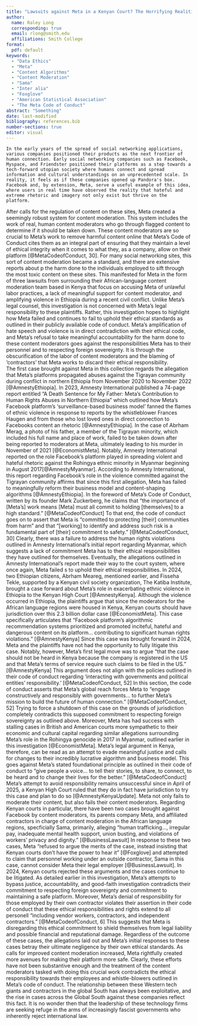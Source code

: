 ```yaml
---
title: "Lawsuits against Meta in a Kenyan Court? The Horrifying Realities and Labor Practices of Meta’s Content Moderation Project."
author: 
  name: Raley Long
  corresponding: true
  email: rlong@smith.edu
  affiliations: Smith College 
format: 
  pdf: default 
keywords: 
  - "Data Ethics" 
  - "Meta" 
  - "Content Algorithms" 
  - "Content Moderation"
  - "Sama" 
  - "Inter alia" 
  - "Foxglove" 
  - "American Statistical Association" 
  - "The Meta Code of Conduct"
abstract: "Something" 
date: last-modified 
bibliography: references.bib
number-sections: true
editor: visual
---
```


	In the early years of the spread of social networking applications, various companies positioned their products as the next frontier of human connection. Early social networking companies such as Facebook, Myspace, and Friendster positioned their platforms as a step towards a tech-forward utopian society where humans connect and spread information and cultural understandings on an unprecedented scale. In reality, it feels as if these companies opened up Pandora's box. Facebook and, by extension, Meta, serve a useful example of this idea, where users in real time have observed the reality that hateful and extreme rhetoric and imagery not only exist but thrive on the platform. 
After calls for the regulation of content on these sites, Meta created a seemingly robust system for content moderation. This system includes the work of real, human content moderators who go through flagged content to determine if it should be taken down. These content moderators are so crucial to Meta’s work to remove harmful content online that Meta’s Code of Conduct cites them as an integral part of ensuring that they maintain a level of ethical integrity when it comes to what they, as a company, allow on their platform [@MetaCodeofConduct, 30]. For many social networking sites, this sort of content moderation became a standard, and there are extensive reports about p the harm done to the individuals employed to sift through the most toxic content on these sites. This manifested for Meta in the form of three lawsuits from surrounding their African-language content moderation team based in Kenya that focus on accusing Meta of unlawful labor practices, a lack of meaningful support for content moderator, and amplifying violence in Ethiopia during a recent civil conflict. Unlike Meta’s legal counsel, this investigation is not concerned with Meta’s legal responsibility to these plaintiffs. Rather, this investigation hopes to highlight how Meta failed and continues to fail to uphold their ethical standards as outlined in their publicly available code of conduct. Meta’s amplification of hate speech and violence is in direct contradiction with their ethical code, and Meta’s refusal to take meaningful accountability for the harm done to these content moderators goes against the responsibilities Meta has to their personnel and to respecting foreign sovereignty. It is through the obscurification of the labor of content moderators and the blaming of ‘contractors’ that Meta works to discard their ethical responsibility.  
	The first case brought against Meta in this collection regards the allegation that Meta’s platforms propagated abuses against the Tigrayan community during conflict in northern Ethiopia from November 2020 to November 2022 [@AmnestyEthiopia]. In 2023, Amnesty International published a 74-page report entitled “A Death Sentence for My Father: Meta’s Contribution to Human Rights Abuses in Northern Ethiopia” which outlined how Meta’s Facebook platform’s ‘surveillance-based business model’ fanned the flames of ethnic violence in response to reports by the whistleblower Frances Haugen and from those who lost loved ones in direct connection to Facebooks content an rhetoric [@AmnestyEthiopia]. In the case of Abrham Merag, a photo of his father, a member of the Tigrayan minority, which included his full name and place of work, failed to be taken down after being reported to moderators at Meta, ultimately leading to his murder in November of 2021 [@EconomistMeta]. Notably, Amnesty International reported on the role Facebook’s platform played in spreading violent and hateful rhetoric against the Rohingya ethnic minority in Myanmar beginning in August 2017[@AmnestyMyanmar]. According to Amnesty International, this report regarding Facebook’s role in the violence committed against the Tigrayan community affirms that since this first allegation, Meta has failed to meaningfully reform their business model and content-shaping algorithms [@AmnestyEthiopia]. In the foreword of Meta’s Code of Conduct, written by its founder Mark Zuckerberg, he claims that “the importance of [Meta’s] work means [Meta] must all commit to holding [themselves] to a high standard.” [@MetaCodeofConduct] To that end, the code of conduct goes on to assert that Meta is “committed to protecting [their] communities from harm” and that “[working] to identify and address such risk is a fundamental part of [their] commitment to safety.” [@MetaCodeofConduct, 30] Clearly, there was a failure to address the human rights violations outlined in Amnesty International’s initial report regarding Myanmar, which suggests a lack of commitment Meta has to their ethical responsibilities they have outlined for themselves. Eventually, the allegations outlined in Amnesty International’s report made their way to the court system, where once again, Meta failed s to uphold their ethical responsibilities. 
	In 2024, two Ethiopian citizens, Abrham Meareg, mentioned earlier, and Fisseha Tekle, supported by a Kenyan civil society organization, The Katiba Institute, brought a case forward about Meta’s role in exacerbating ethnic violence in Ethiopia to the Kenyan High Court [@AmnestyKenya]. Although the violence occurred in Ethiopia, the plaintiffs argue that since the moderators for the African language regions were housed in Kenya, Kenyan courts should have jurisdiction over this 2.3 billion dollar case [@EconomistMeta]. This case specifically articulates that “Facebook platform’s algorithmic recommendation systems prioritized and promoted inciteful, hateful and dangerous content on its platform… contributing to significant human rights violations.” [@AmnestyKenya] Since this case was brought forward in 2024, Meta and the plaintiffs have not had the opportunity to fully litigate this case. Notably, however, Meta’s first legal move was to argue “that the case should not be heard in Kenya because the company is registered in the US and that Meta’s terms of service require such claims to be filed in the US.” [@AmnestyKenya] This argument does not align with the policies outlined in their code of conduct regarding ‘interacting with governments and political entities' responsibility.’ [@MetaCodeofConduct, 52] In this section, the code of conduct asserts that Meta’s global reach forces Meta to “engage constructively and responsibly with governments… to further Meta’s mission to build the future of human connection.” [@MetaCodeofConduct, 52] Trying to force a shutdown of this case on the grounds of jurisdiction completely contradicts this supposed commitment to respecting foreign sovereignty as outlined above. Moreover, Meta has had success with stalling cases in British and American courts more sympathetic to their economic and cultural capital regarding similar allegations surrounding Meta’s role in the Rohingya genocide in 2017 in Myanmar, outlined earlier in this investigation [@EconomistMeta]. Meta’s legal argument in Kenya, therefore, can be read as an attempt to evade meaningful justice and calls for changes to their incredibly lucrative algorithm and business model. This goes against Meta’s stated foundational principle as outlined in their code of conduct to “give people a voice… to tell their stories, to share, to connect, to be heard and to change their lives for the better.” [@MetaCodeofConduct] Meta’s attempt to avoid responsibility remains unsuccessful since in April of 2025, a Kenyan High Court ruled that they do in fact have jurisdiction to try this case and plan to do so [@AmnestyKenyaUpdate].
	Meta not only fails to moderate their content, but also fails their content moderators. Regarding Kenyan courts in particular, there have been two cases brought against Facebook by content moderators, its parents company Meta, and affiliated contractors in charge of content moderation in the African language regions, specficially Sama, primarily, alleging “human trafficking…, irregular pay, inadequate mental health support, union busting, and violations of workers’ privacy and dignity.” [@BusinessLawsuit] In response to these two cases, Meta “refused to argue the merits of the case, instead insisting that Kenyan courts don’t have the power to hear it” [@Foxglove] and attempted to claim that personnel working under an outside contractor, Sama in this case, cannot consider Meta their legal employer [@BusinessLawsuit]. In 2024, Kenyan courts rejected these arguments and the cases continue to be litigated. As detailed earlier in this investigation, Meta’s attempts to bypass justice, accountability, and good-faith investigation contradicts their commitment to respecting foreign sovereignty and commitment to maintaining a safe platform. Moreover, Meta’s denial of responsibility for those employed by their own contractor violates their assertion in their code of conduct that these ethical responsibilities and rights extend to all personell “including vendor workers, contractors, and independent contractors.” [@MetaCodeofConduct, 6] This suggests that Meta is disregarding this ethical commitment to shield themselves from legal liability and possible financial and reputational damage.
Regardless of the outcome of these cases, the allegations laid out and Meta’s initial responses to these cases betray their ultimate negligence by their own ethical standards. As calls for improved content moderation increased, Meta rightfully created more avenues for making their platform more safe. Clearly, these efforts have not been substantive enough and the treatment of the content moderators tasked with doing this crucial work contradicts the ethical responsibility towards their employees and whistle-blowers outlined in Meta’s code of conduct. The relationship between these Western tech giants and contractors in the global South has always been exploitative, and the rise in cases across the Global South against these companies reflect this fact. It is no wonder then that the leadership of these technology firms are seeking refuge in the arms of increasingly fascist governments who inherently reject international law. 
	
	
	
	

